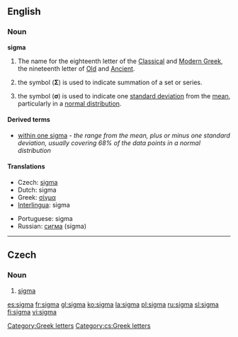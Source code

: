 {{letter_disp2|rho|[[image:Greek_uc_sigma.svg|33px]][[image:Greek_lc_sigma1.png|30px]][[image:Greek_lc_sigma2.png|23px]] |tau|σίγμα|Σ|σ}}

==English==
===Noun===
'''sigma'''

# The name for the eighteenth letter of the [[Classical Greek|Classical]] and [[Modern Greek]], the nineteenth letter of [[Old Greek|Old]] and [[Ancient Greek|Ancient]].
# {{mathematics}} the symbol ('''Σ''') is used to indicate summation of a set or series.
# {{statistics}} the symbol ('''σ''') is used to indicate one [[standard deviation]] from the [[mean]], particularly in a [[normal distribution]].

====Derived terms====
*[[within one sigma]] - ''the range from the mean, plus or minus one standard deviation, usually covering 68% of the data points in a normal distribution''

====Translations====
{{top}}
* Czech: [[#Czech|sigma]] {{n}}
*Dutch: sigma {{m}}
*Greek: [[σίγμα]] {{n}}
*[[Interlingua]]: sigma
{{mid}}
*Portuguese: sigma {{m}}
*Russian: [[сигма]] (sígma) {{f}}
{{bottom}}

[[Category:Greek letters]]

----
==Czech==

===Noun===
{{cs-noun|g=n}}

# [[#English|sigma]]

[[Category:cs:Greek letters]]

[[es:sigma]]
[[fr:sigma]]
[[gl:sigma]]
[[ko:sigma]]
[[la:sigma]]
[[pl:sigma]]
[[ru:sigma]]
[[sl:sigma]]
[[fi:sigma]]
[[vi:sigma]]